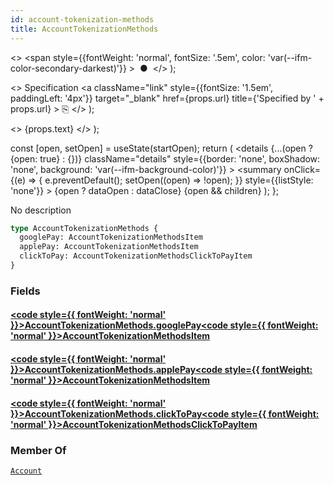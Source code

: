 ```yaml
---
id: account-tokenization-methods
title: AccountTokenizationMethods
---
```


  <>
    <span
      style={{fontWeight: 'normal', fontSize: '.5em', color: 'var(--ifm-color-secondary-darkest)'}}
    >
      &nbsp;●&nbsp;
    </span>
  </>
);

  <>
    Specification
    <a
      className="link"
      style={{fontSize: '1.5em', paddingLeft: '4px'}}
      target="_blank"
      href={props.url}
      title={'Specified by ' + props.url}
    >
      ⎘
    </a>
  </>
);

  <>
    <span className={props.class}>{props.text}</span>
  </>
);


  const [open, setOpen] = useState(startOpen);
  return (
    <details
      {...(open ? {open: true} : {})}
      className="details"
      style={{border: 'none', boxShadow: 'none', background: 'var(--ifm-background-color)'}}
    >
      <summary
        onClick={(e) => {
          e.preventDefault();
          setOpen((open) => !open);
        }}
        style={{listStyle: 'none'}}
      >
        {open ? dataOpen : dataClose}
      </summary>
      {open && children}
    </details>
  );
};

No description

```graphql
type AccountTokenizationMethods {
  googlePay: AccountTokenizationMethodsItem
  applePay: AccountTokenizationMethodsItem
  clickToPay: AccountTokenizationMethodsClickToPayItem
}
```

### Fields

#### [<code style={{ fontWeight: 'normal' }}>AccountTokenizationMethods.<b>googlePay</b></code>](#)<Bullet />[<code style={{ fontWeight: 'normal' }}><b>AccountTokenizationMethodsItem</b></code>](/docs/apis/graphql/types/objects/account-tokenization-methods-item.mdx) <Badge class="badge badge--secondary " text="object"/>

#### [<code style={{ fontWeight: 'normal' }}>AccountTokenizationMethods.<b>applePay</b></code>](#)<Bullet />[<code style={{ fontWeight: 'normal' }}><b>AccountTokenizationMethodsItem</b></code>](/docs/apis/graphql/types/objects/account-tokenization-methods-item.mdx) <Badge class="badge badge--secondary " text="object"/>

#### [<code style={{ fontWeight: 'normal' }}>AccountTokenizationMethods.<b>clickToPay</b></code>](#)<Bullet />[<code style={{ fontWeight: 'normal' }}><b>AccountTokenizationMethodsClickToPayItem</b></code>](/docs/apis/graphql/types/objects/account-tokenization-methods-click-to-pay-item.mdx) <Badge class="badge badge--secondary " text="object"/>

### Member Of

[`Account`](/docs/apis/graphql/types/objects/account.mdx) <Badge class="badge badge--secondary badge--relation" text="object"/>

